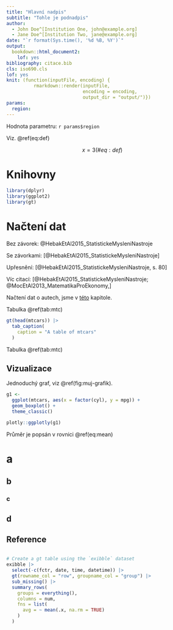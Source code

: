 ---
title: "Hlavní nadpis"
subtitle: "Tohle je podnadpis"
author:
  - John Doe^[Institution One, john@example.org]
  - Jane Doe^[Institution Two, jane@example.org]
date: "`r format(Sys.time(), '%d %B, %Y')`"
output:
  bookdown::html_document2:
    lof: yes
bibliography: citace.bib
cls: iso690.cls
lof: yes
knit: (function(inputFile, encoding) {
          rmarkdown::render(inputFile,
                            encoding = encoding,
                            output_dir = "output/")})
params:
  region: 
---

Hodnota parametru: `r params$region`


Viz. \@ref(eq:def)

$$
x = 3 (\#eq:def)
$$


# Knihovny

```{r }
library(dplyr)
library(ggplot2)
library(gt)
```

# Načtení dat {#data-load}

Bez závorek: @HebakEtAl2015_StatistickeMysleniNastroje

Se závorkami: [@HebakEtAl2015_StatistickeMysleniNastroje]

Upřesnění: [@HebakEtAl2015_StatistickeMysleniNastroje, s. 80]

Víc citací: [@HebakEtAl2015_StatistickeMysleniNastroje; @MocEtAl2013_MatematikaProEkonomy,]

Načtení dat o autech, jsme v [této](#data-load) kapitole.

Tabulka \@ref(tab:mtc)

```{r mtc, echo=FALSE}
gt(head(mtcars)) |> 
  tab_caption(
    caption = "A table of mtcars"
  )
```

Tabulka \@ref(tab:mtc)

## Vizualizace

Jednoduchý graf, viz \@ref(fig:muj-grafik).

```{r muj-grafik, fig.cap="Popis obrázku"}
g1 <-
  ggplot(mtcars, aes(x = factor(cyl), y = mpg)) +
  geom_boxplot() +
  theme_classic()

plotly::ggplotly(g1)
```

Průměr je popsán v rovnici \@ref(eq:mean)

```{=tex}
\begin{equation}
\bar{X} = \frac{\sum_{i=1}^n X_i}{n} (\#eq:mean)
\end{equation}
```

# a

## b

### c

## d

## Reference

```{r }

```




```{r }
# Create a gt table using the `exibble` dataset
exibble |>
  select(-c(fctr, date, time, datetime)) |>
  gt(rowname_col = "row", groupname_col = "group") |>
  sub_missing() |>
  summary_rows(
    groups = everything(),
    columns = num,
    fns = list(
      avg = ~ mean(.x, na.rm = TRUE)
    )
  )
  
```
